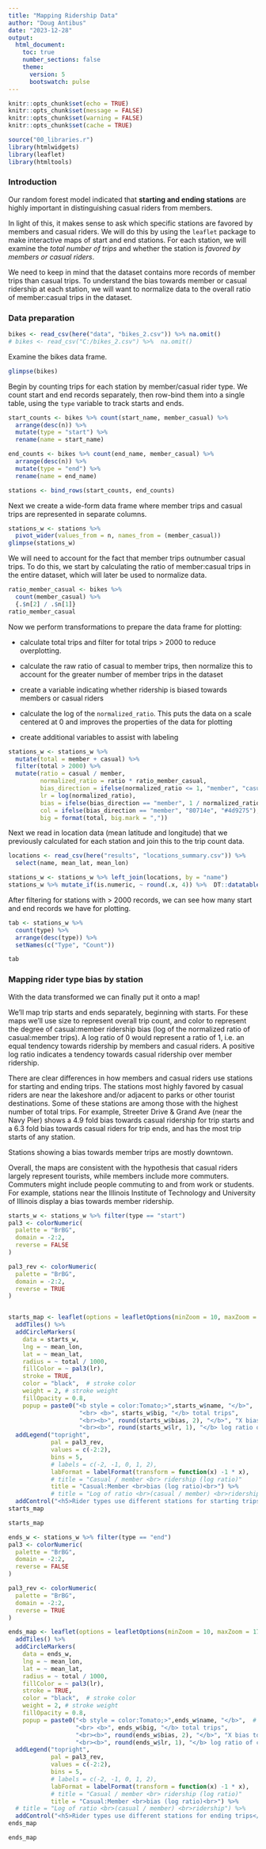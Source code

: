 ---
title: "Mapping Ridership Data"
author: "Doug Antibus"
date: "2023-12-28"
output: 
  html_document:
    toc: true
    number_sections: false
    theme:
      version: 5
      bootswatch: pulse
---

```{r setup, include = FALSE, message = FALSE}
knitr::opts_chunk$set(echo = TRUE)
knitr::opts_chunk$set(message = FALSE)
knitr::opts_chunk$set(warning = FALSE)
knitr::opts_chunk$set(cache = TRUE)
```


```{r}
source("00_libraries.r")
library(htmlwidgets)
library(leaflet)
library(htmltools)
```

### Introduction

Our random forest model indicated that **starting and ending stations** are highly
important in distinguishing casual riders from members.

In light of this, it makes sense to ask which specific stations are favored by 
members and casual riders. We will do this by using the `leaflet` package to make
interactive maps of start and end stations.  For each station, we will examine the 
*total number of trips* and whether the station is *favored by members or casual riders*.

We need to keep in mind that the dataset contains more records of member trips than 
casual trips.  To understand the bias towards member or casual ridership at each station, 
we will want to normalize data to the overall ratio of member:casual trips in the dataset.


### Data preparation

```{r, include = FALSE, cache = TRUE}
bikes <- read_csv(here("data", "bikes_2.csv")) %>% na.omit()
# bikes <- read_csv("C:/bikes_2.csv") %>%  na.omit()
```

Examine the bikes data frame.

```{r, cache = TRUE}
glimpse(bikes)
```

Begin by counting trips for each station by member/casual rider type.  We count
start and end records separately, then row-bind them into a single table, using the 
`type` variable to track starts and ends.

```{r, cache = TRUE}
start_counts <- bikes %>% count(start_name, member_casual) %>% 
  arrange(desc(n)) %>% 
  mutate(type = "start") %>% 
  rename(name = start_name)

end_counts <- bikes %>% count(end_name, member_casual) %>% 
  arrange(desc(n)) %>% 
  mutate(type = "end") %>% 
  rename(name = end_name)

stations <- bind_rows(start_counts, end_counts)
```

Next we create a wide-form data frame where member trips and casual trips are represented in separate columns.

```{r, cache = TRUE}
stations_w <- stations %>% 
  pivot_wider(values_from = n, names_from = (member_casual))
glimpse(stations_w)
```
We will need to account for the fact that member trips outnumber casual trips.  To
do this, we start by calculating the ratio of member:casual trips in the entire dataset, 
which will later be used to normalize data.

```{r}
ratio_member_casual <- bikes %>% 
  count(member_casual) %>% 
  {.$n[2] / .$n[1]}
ratio_member_casual
```

Now we perform transformations to prepare the data frame for plotting:

- calculate total trips and filter for total trips > 2000 to reduce overplotting.

- calculate the raw ratio of casual to member trips, then normalize this to account for the 
greater number of member trips in the dataset

- create a variable indicating whether ridership is biased towards members or casual riders

- calculate the log of the `normalized_ratio`.  This puts the data on a scale centered at 0 and improves the properties of the data for plotting

- create additional variables to assist with labeling

```{r}
stations_w <- stations_w %>% 
  mutate(total = member + casual) %>%
  filter(total > 2000) %>% 
  mutate(ratio = casual / member,
         normalized_ratio = ratio * ratio_member_casual, 
         bias_direction = ifelse(normalized_ratio <= 1, "member", "casual"),
         lr = log(normalized_ratio),
         bias = ifelse(bias_direction == "member", 1 / normalized_ratio,  normalized_ratio),
         col = ifelse(bias_direction == "member", "80714e", "#4d9275"),
         big = format(total, big.mark = ","))
```

Next we read in location data (mean latitude and longitude) that we previously calculated 
for each station and join this to the trip count data.

```{r}
locations <- read_csv(here("results", "locations_summary.csv")) %>% 
  select(name, mean_lat, mean_lon)

stations_w <- stations_w %>% left_join(locations, by = "name")
stations_w %>% mutate_if(is.numeric, ~ round(.x, 4)) %>%  DT::datatable()

```

After filtering for stations with > 2000 records, we can see how many start and end 
records we have for plotting.

```{r, echo = FALSE}
tab <- stations_w %>% 
  count(type) %>%  
  arrange(desc(type)) %>% 
  setNames(c("Type", "Count"))

tab
```




### Mapping rider type bias by station

With the data transformed we can finally put it onto a map!  

We'll map trip starts and ends separately, beginning with starts.  For these maps we'll
use size to represent overall trip count, and color to represent the degree of 
casual:member ridership bias (log of the normalized ratio of casual:member trips).  A log ratio of 0 would represent a ratio of 1, i.e. an equal tendency towards ridership by members
and casual riders.  A positive log ratio indicates a tendency towards casual ridership
over member ridership.

There are clear differences in how members and casual riders use stations 
for starting and ending trips.  The stations most highly favored by casual riders are near 
the lakeshore and/or adjacent to parks or other tourist destinations.  Some of these
stations are among those with the highest number of total trips.  For example, 
Streeter Drive & Grand Ave (near the Navy Pier) shows a 4.9 fold bias towards casual 
ridership for trip starts and a 6.3 fold bias towards casual riders for trip ends,
and has the most trip starts of any station.

Stations showing a bias towards member trips are mostly downtown.

Overall, the maps are consistent with the hypothesis that casual riders largely 
represent tourists, while members include more commuters.  Commuters might include 
people commuting to and from work or students.  For example, stations near 
the Illinois Institute of Technology and University of Illinois 
display a bias towards member ridership.

```{r start_map, include = FALSE}
starts_w <- stations_w %>% filter(type == "start")
pal3 <- colorNumeric(
  palette = "BrBG",
  domain = -2:2,
  reverse = FALSE
)

pal3_rev <- colorNumeric(
  palette = "BrBG",
  domain = -2:2,
  reverse = TRUE
)


starts_map <- leaflet(options = leafletOptions(minZoom = 10, maxZoom = 17)) %>% 
  addTiles() %>%
  addCircleMarkers(
    data = starts_w,
    lng = ~ mean_lon,
    lat = ~ mean_lat, 
    radius = ~ total / 1000,
    fillColor = ~ pal3(lr),
    stroke = TRUE,
    color = "black",  # stroke color
    weight = 2, # stroke weight
    fillOpacity = 0.8, 
    popup = paste0("<b style = color:Tomato;>",starts_w$name, "</b>",  # set color of name
                    "<br> <b>", starts_w$big, "</b> total trips",
                    "<br><b>", round(starts_w$bias, 2), "</b>", "X bias towards", " <b style = color:", starts_w$col, ">", starts_w$bias_direction, "</b>", " ridership",
                    "<br><b>", round(starts_w$lr, 1), "</b> log ratio of casual:member ridership"))   %>% 
  addLegend("topright", 
            pal = pal3_rev, 
            values = c(-2:2), 
            bins = 5, 
            # labels = c(-2, -1, 0, 1, 2),
            labFormat = labelFormat(transform = function(x) -1 * x),
            # title = "Casual / member <br> ridership (log ratio)"
            title = "Casual:Member <br>bias (log ratio)<br>") %>% 
            # title = "Log of ratio <br>(casual / member) <br>ridership") %>% 
  addControl("<h5>Rider types use different stations for starting trips</h5>", position = "bottomleft")
starts_map

```

```{r}
starts_map
```



```{r end_map, include = FALSE}
ends_w <- stations_w %>% filter(type == "end")
pal3 <- colorNumeric(
  palette = "BrBG",
  domain = -2:2,
  reverse = FALSE
)

pal3_rev <- colorNumeric(
  palette = "BrBG",
  domain = -2:2,
  reverse = TRUE
)

ends_map <- leaflet(options = leafletOptions(minZoom = 10, maxZoom = 17)) %>% 
  addTiles() %>%
  addCircleMarkers(
    data = ends_w,
    lng = ~ mean_lon,
    lat = ~ mean_lat, 
    radius = ~ total / 1000,
    fillColor = ~ pal3(lr),
    stroke = TRUE,
    color = "black",  # stroke color
    weight = 2, # stroke weight
    fillOpacity = 0.8, 
    popup = paste0("<b style = color:Tomato;>",ends_w$name, "</b>",  # set color of name
                   "<br> <b>", ends_w$big, "</b> total trips",
                   "<br><b>", round(ends_w$bias, 2), "</b>", "X bias towards", " <b style = color:", ends_w$col, ">", ends_w$bias_direction, "</b>", " ridership",
                   "<br><b>", round(ends_w$lr, 1), "</b> log ratio of casual:member ridership"))   %>% 
  addLegend("topright", 
            pal = pal3_rev, 
            values = c(-2:2), 
            bins = 5, 
            # labels = c(-2, -1, 0, 1, 2),
            labFormat = labelFormat(transform = function(x) -1 * x),
            # title = "Casual / member <br> ridership (log ratio)"
            title = "Casual:Member <br>bias (log ratio)<br>") %>% 
  # title = "Log of ratio <br>(casual / member) <br>ridership") %>% 
  addControl("<h5>Rider types use different stations for ending trips</h5>", position = "bottomleft")
ends_map
```

```{r}
ends_map
```


